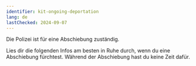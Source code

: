 ```yaml
---
identifier: kit-ongoing-deportation
lang: de
lastChecked: 2024-09-07
---
```


Die Polizei ist für eine Abschiebung zuständig.

<BlockBox identifier="police">
    <Block identifier="police" collection="flyers" />
</BlockBox>

Lies dir die folgenden Infos am besten in Ruhe durch, wenn du eine Abschiebung fürchtest. Während der Abschiebung hast du keine Zeit dafür.

<BlockBox identifier="ongoing-deportation">
    <Block identifier="ongoing-deportation" collection="flyers" />
</BlockBox>